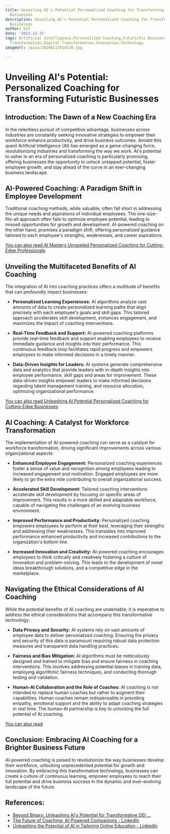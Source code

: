 ```yaml
---
title: Unveiling AI's Potential Personalized Coaching for Transforming Futuristic
  Businesses
description: Unveiling AI's Potential Personalized Coaching for Transforming Futuristic
  Businesses
author: Usf
date: '2023-12-31'
tags: Artificial Intelligence,Personalized Coaching,Futuristic Businesses,Business
  Transformation,Digital Transformation,Innovation,Technology
imageUrl: /pixa/20240117014720.jpg

---
```

# Unveiling AI's Potential: Personalized Coaching for Transforming Futuristic Businesses

## Introduction: The Dawn of a  New Coaching Era

In the relentless  pursuit of competitive  advantage, businesses across industries are constantly seeking innovative strategies to empower their  workforce enhance  productivity,  and drive business outcomes.  Amidst this quest  Artificial Intelligence (AI) has emerged as a game-changing force, revolutionizing industries and transforming the way we work. AI's potential to usher in an era of  personalized coaching is particularly promising, offering businesses the opportunity to unlock untapped potential,  foster employee growth,  and stay  ahead of the curve in an ever-changing business landscape.

## AI-Powered Coaching: A Paradigm Shift in Employee Development

Traditional coaching methods, while valuable, often fall short  in addressing  the unique needs and aspirations of individual employees. The one-size-fits-all  approach often fails to optimize employee  potential, leading to missed opportunities for growth and  development. AI-powered coaching on the other hand, promises a paradigm shift,  offering personalized guidance tailored to each employee's strengths, weaknesses, and career aspirations.

[You can also read AI  Mastery  Unraveled Personalized Coaching for Cutting-Edge  Professionals](AI%20Mastery%20Unraveled%20Personalized%20Coaching%20for%20Cutting-Edge%20Professionals)


## Unveiling the Multifaceted Benefits  of  AI Coaching

The integration of AI into coaching practices offers a multitude of benefits that  can  profoundly impact businesses:

* **Personalized Learning Experiences:** AI algorithms analyze vast amounts of data to create personalized learning paths that align precisely with each employee's goals and skill gaps. This  tailored approach accelerates skill development, enhances engagement, and maximizes the impact  of coaching interventions.

* **Real-Time Feedback and Support:**  AI-powered coaching platforms provide  real-time feedback and  support enabling employees to receive immediate guidance and insights into their performance. This continuous feedback loop facilitates rapid  progress  and  empowers employees to make  informed decisions in a timely manner.

* **Data-Driven Insights for Leaders:** AI systems generate  comprehensive data and analytics that  provide  leaders with in-depth insights into employee performance, skill gaps  and areas for improvement. These data-driven insights empower leaders to make informed decisions regarding talent management training, and resource allocation, optimizing organizational performance.

[You can also read Unleashing AI  Potential Personalized Coaching for Cutting-Edge Businesses](Unleashing%20AI%20Potential%20Personalized%20Coaching%20for%20Cutting-Edge%20Businesses)


## AI Coaching: A Catalyst for  Workforce Transformation

The implementation of AI-powered coaching can serve as a catalyst for workforce transformation,  driving  significant improvements across various organizational aspects:

* **Enhanced Employee Engagement:** Personalized coaching experiences foster a sense  of value and recognition among employees leading to increased  engagement and motivation. Engaged employees  are more likely to go the extra mile contributing  to overall organizational success.

* **Accelerated Skill Development:** Tailored  coaching interventions accelerate skill development by focusing  on specific areas of improvement. This results in a more skilled and adaptable workforce, capable of navigating the  challenges of an evolving business environment.

* **Improved Performance and Productivity:** Personalized coaching empowers employees  to perform at their best, leveraging their strengths and  addressing their weaknesses. This translates  into improved performance enhanced  productivity and increased contributions to the organization's bottom line.

*  **Increased Innovation and Creativity:** AI-powered coaching encourages employees to think critically and creatively fostering a culture of innovation and problem-solving.  This leads to the development of novel ideas breakthrough solutions, and a competitive edge in the marketplace.

## Navigating the Ethical Considerations of AI Coaching

While the  potential  benefits of AI coaching are undeniable, it is imperative to address the ethical considerations that accompany this transformative technology:

* **Data Privacy and Security:** AI systems rely on vast amounts of employee data to deliver personalized coaching. Ensuring the  privacy and security of  this data is paramount requiring robust data protection measures and transparent data handling practices.

* **Fairness and Bias Mitigation:** AI algorithms must be meticulously designed and trained to mitigate bias and ensure fairness in coaching interventions. This involves addressing potential  biases in training data, employing algorithmic fairness techniques, and conducting thorough testing  and validation.

* **Human-AI Collaboration and the Role of Coaches:** AI coaching is not intended to replace human coaches but rather to augment their capabilities. Human coaches remain  indispensable in providing empathy, emotional support and the ability to adapt coaching strategies in real time. The human-AI partnership  is key to unlocking the full potential of AI coaching.

[You can also read ]()


## Conclusion: Embracing  AI Coaching for a  Brighter Business Future

AI-powered coaching  is poised  to revolutionize the way businesses develop their workforce, unlocking unprecedented potential for  growth and  innovation.  By embracing this transformative technology, businesses  can create a culture of continuous learning, empower employees to reach their full potential and drive  business success in the dynamic and ever-evolving landscape of the future.

## References:
- [Beyond Binary: Unleashing AI's Potential for Transformative DEI ...](https://trainingmag.com/beyond-binary-unleashing-ais-potential-for-transformative-dei-training/)
- [The Future of Coaching: AI-Powered Companions - LinkedIn](https://www.linkedin.com/pulse/future-coaching-ai-powered-companions-dave)
- [Unleashing the Potential of AI in Tailoring Online Education - LinkedIn](https://www.linkedin.com/pulse/unleashing-potential-ai-tailoring-online-education-wo1qc)
